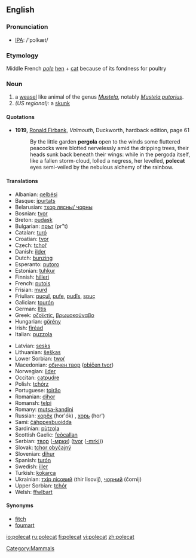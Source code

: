 ==English==
=== Pronunciation ===
*[[w:IPA|IPA]]: /'pɔlkæt/
===Etymology===
Middle French ''[[pole]]'' [[hen]] + [[cat]] because of its fondness for poultry
===Noun===
{{wikipedia}}
{{en-noun}}
#a [[weasel]] like animal of the genus ''[[Mustela]]'', notably ''[[Mustela putorius]]''.
#''(US regional):'' a [[skunk]]

====Quotations====
*'''1919,''' [[w:Ronald Firbank|Ronald Firbank]], ''Valmouth'', Duckworth, hardback edition, page 61
*: By the little garden '''pergola''' open to the winds some fluttered peacocks were blotted nervelessly amid the dripping trees, their heads sunk back beneath their wings: while in the pergoda itself, like a fallen storm-cloud, lolled a negress, her levelled, '''polecat''' eyes semi-veiled by the nebulous alchemy of the rainbow.

====Translations====
{{top}}
*Albanian: [[qelbësi]]
*Basque: [[ipurtats]]
*Belarusian: [[тхор лясны/ чорны]]
*Bosnian: [[tvor]] {{m}}
*Breton: [[pudask]]
*Bulgarian: [[прът]] (pr"t)
*Catalan: [[turó]]
*Croatian: [[tvor]]
*Czech: [[tchoř]]
*Danish: [[ilder]]
*Dutch: [[bunzing]] {{m}}
*Esperanto: [[putoro]]
*Estonian: [[tuhkur]]
*Finnish: [[hilleri]]
*French: [[putois]] {{m}}
*Frisian: [[murd]]
*Friulian: [[puçul]], [[pufe]], [[pudîs]], [[spuç]]
*Galician: [[tourón]]
*German: [[Iltis]] {{m}}
*Greek: [[οζοϊκτίς]], [[βρωμοκούναβο]]
*Hungarian: [[görény]]
*Irish: [[firéad]]
*Italian: [[puzzola]] {{f}}
{{mid}}
*Latvian: [[sesks]]
*Lithuanian: [[šeškas]]
*Lower Sorbian: [[twoŕ]]
*Macedonian: [[обичен твор]] ([[običen tvor]])
*Norwegian: [[ilder]]
*Occitan: [[catpudre]]
*Polish: [[tchórz]]
*Portuguese: [[toirăo]]
*Romanian: [[dihor]]
*Romansh: [[telpi]]
*Romany: [[mutsa-kandini]] {{f}}
*Russian: [[хорёк]] (hor'ók) {{m}}, [[хорь]] (hor') {{m}}
*Sami: [[čáhppesbuoidda]]
*Sardinian: [[pùtzola]]
*Scottish Gaelic: [[feòcallan]]
*Serbian: [[твор]] ([[-мрки]]) ([[tvor]] ([[-mrki]]))
*Slovak: [[tchor obyčajný]]
*Slovenian: [[dihur]] {{m}}
*Spanish: [[turón]] {{m}}
*Swedish: [[iller]]
*Turkish: [[kokarca]]
*Ukrainian: [[тхiр лiсовий]] (thir lisovij), [[чорний]] (čornij)
*Upper Sorbian: [[tchór]]
*Welsh: [[ffwlbart]]
{{bottom}}

====Synonyms====
* [[fitch]]
* [[foumart]]

[[Category:Mammals]]

[[io:polecat]]
[[ru:polecat]]
[[fi:polecat]]
[[vi:polecat]]
[[zh:polecat]]